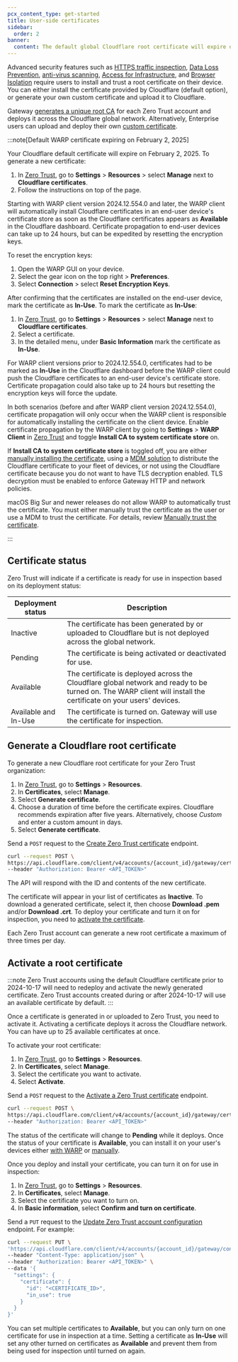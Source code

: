 ```yaml
---
pcx_content_type: get-started
title: User-side certificates
sidebar:
  order: 2
banner:
  content: The default global Cloudflare root certificate will expire on 2025-02-02. If you installed the default Cloudflare certificate before 2024-10-17, you must <a href="/cloudflare-one/connections/connect-devices/user-side-certificates/#generate-a-cloudflare-root-certificate">generate a new certificate</a> and activate it for your Zero Trust organization to avoid inspection errors.
---
```



Advanced security features such as [HTTPS traffic inspection](/cloudflare-one/policies/gateway/http-policies/tls-decryption/), [Data Loss Prevention](/cloudflare-one/policies/data-loss-prevention/), [anti-virus scanning](/cloudflare-one/policies/gateway/http-policies/antivirus-scanning/), [Access for Infrastructure](/cloudflare-one/applications/non-http/infrastructure-apps/), and [Browser Isolation](/cloudflare-one/policies/browser-isolation/) require users to install and trust a root certificate on their device. You can either install the certificate provided by Cloudflare (default option), or generate your own custom certificate and upload it to Cloudflare.

Gateway [generates a unique root CA](#generate-a-cloudflare-root-certificate) for each Zero Trust account and deploys it across the Cloudflare global network. Alternatively, Enterprise users can upload and deploy their own [custom certificate](/cloudflare-one/connections/connect-devices/user-side-certificates/custom-certificate/).

:::note[Default WARP certificate expiring on February 2, 2025]

Your Cloudflare default certificate will expire on February 2, 2025. To generate a new certificate:

1. In [Zero Trust](https://one.dash.cloudflare.com/), go to **Settings** > **Resources** > select **Manage** next to **Cloudflare certificates**.
2. Follow the instructions on top of the page.

Starting with WARP client version 2024.12.554.0 and later, the WARP client will automatically install Cloudflare certificates in an end-user device's certificate store as soon as the Cloudflare certificates appears as **Available** in the Cloudflare dashboard. Certificate propagation to end-user devices can take up to 24 hours, but can be expedited by resetting the encryption keys.

To reset the encryption keys:

1. Open the WARP GUI on your device.
2. Select the gear icon on the top right > **Preferences**.
3. Select **Connection** > select **Reset Encryption Keys**.

After confirming that the certificates are installed on the end-user device, mark the certificate as **In-Use**. To mark the certificate as **In-Use**:

1. In [Zero Trust](https://one.dash.cloudflare.com/), go to **Settings** > **Resources** > select **Manage** next to **Cloudflare certificates**.
2. Select a certificate.
3. In the detailed menu, under **Basic Information** mark the certificate as **In-Use**.

For WARP client versions prior to 2024.12.554.0, certificates had to be marked as **In-Use** in the Cloudflare dashboard before the WARP client could push the Cloudflare certificates to an end-user device's certificate store. Certificate propagation could also take up to 24 hours but resetting the encryption keys will force the update.

In both scenarios (before and after WARP client version 2024.12.554.0), certificate propagation will only occur when the WARP client is responsible for automatically installing the certificate on the client device. Enable certificate propagation by the WARP client by going to **Settings** > **WARP Client** in [Zero Trust](https://one.dash.cloudflare.com/) and toggle **Install CA to system certificate store** on.

If **Install CA to system certificate store** is toggled off, you are either [manually installing the certificate](/cloudflare-one/connections/connect-devices/user-side-certificates/manual-deployment/), using a [MDM solution](/cloudflare-one/connections/connect-devices/user-side-certificates/manual-deployment/#mobile-device-management-mdm-software) to distribute the Cloudflare certificate to your fleet of devices, or not using the Cloudflare certificate because you do not want to have TLS decryption enabled. TLS decryption must be enabled to enforce Gateway HTTP and network policies.

macOS Big Sur and newer releases do not allow WARP to automatically trust the certificate. You must either manually trust the certificate as the user or use a MDM to trust the certificate. For details, review [Manually trust the certificate](/cloudflare-one/connections/connect-devices/user-side-certificates/automated-deployment/#manually-trust-the-certificate).

:::

## Certificate status

Zero Trust will indicate if a certificate is ready for use in inspection based on its deployment status:

| Deployment status    | Description                                                                                                                                                      |
| -------------------- | ---------------------------------------------------------------------------------------------------------------------------------------------------------------- |
| Inactive             | The certificate has been generated by or uploaded to Cloudflare but is not deployed across the global network.                                                   |
| Pending              | The certificate is being activated or deactivated for use.                                                                                                       |
| Available            | The certificate is deployed across the Cloudflare global network and ready to be turned on. The WARP client will install the certificate on your users' devices. |
| Available and In-Use | The certificate is turned on. Gateway will use the certificate for inspection.                                                                                   |

## Generate a Cloudflare root certificate

To generate a new Cloudflare root certificate for your Zero Trust organization:

<Tabs syncKey="dashPlusAPI"> <TabItem label="Dashboard">

1. In [Zero Trust](https://one.dash.cloudflare.com/), go to **Settings** > **Resources**.
2. In **Certificates**, select **Manage**.
3. Select **Generate certificate**.
4. Choose a duration of time before the certificate expires. Cloudflare recommends expiration after five years. Alternatively, choose _Custom_ and enter a custom amount in days.
5. Select **Generate certificate**.

</TabItem>

<TabItem label="API">

Send a `POST` request to the [Create Zero Trust certificate](/api/resources/zero_trust/subresources/gateway/subresources/certificates/methods/create/) endpoint.

```sh
curl --request POST \
https://api.cloudflare.com/client/v4/accounts/{account_id}/gateway/certificates \
--header "Authorization: Bearer <API_TOKEN>"
```

The API will respond with the ID and contents of the new certificate.

</TabItem> </Tabs>

The certificate will appear in your list of certificates as **Inactive**. To download a generated certificate, select it, then choose **Download .pem** and/or **Download .crt**. To deploy your certificate and turn it on for inspection, you need to [activate the certificate](#activate-a-root-certificate).

Each Zero Trust account can generate a new root certificate a maximum of three times per day.

## Activate a root certificate

:::note
Zero Trust accounts using the default Cloudflare certificate prior to 2024-10-17 will need to redeploy and activate the newly generated certificate. Zero Trust accounts created during or after 2024-10-17 will use an available certificate by default.
:::

Once a certificate is generated in or uploaded to Zero Trust, you need to activate it. Activating a certificate deploys it across the Cloudflare network. You can have up to 25 available certificates at once.

To activate your root certificate:

<Tabs syncKey="dashPlusAPI"> <TabItem label="Dashboard">

1. In [Zero Trust](https://one.dash.cloudflare.com/), go to **Settings** > **Resources**.
2. In **Certificates**, select **Manage**.
3. Select the certificate you want to activate.
4. Select **Activate**.

</TabItem>

<TabItem label="API">

Send a `POST` request to the [Activate a Zero Trust certificate](/api/resources/zero_trust/subresources/gateway/subresources/certificates/methods/activate/) endpoint.

```sh
curl --request POST \
https://api.cloudflare.com/client/v4/accounts/{account_id}/gateway/certificates/{certificate_id}/activate \
--header "Authorization: Bearer <API_TOKEN>"
```

</TabItem> </Tabs>

The status of the certificate will change to **Pending** while it deploys. Once the status of your certificate is **Available**, you can install it on your user's devices either [with WARP](/cloudflare-one/connections/connect-devices/user-side-certificates/automated-deployment/) or [manually](/cloudflare-one/connections/connect-devices/user-side-certificates/manual-deployment/).

Once you deploy and install your certificate, you can turn it on for use in inspection:

<Tabs syncKey="dashPlusAPI"> <TabItem label="Dashboard">

1. In [Zero Trust](https://one.dash.cloudflare.com/), go to **Settings** > **Resources**.
2. In **Certificates**, select **Manage**.
3. Select the certificate you want to turn on.
4. In **Basic information**, select **Confirm and turn on certificate**.

</TabItem>

<TabItem label="API">

Send a `PUT` request to the [Update Zero Trust account configuration](/api/resources/zero_trust/subresources/gateway/subresources/configurations/methods/update/) endpoint. For example:

```sh
curl --request PUT \
'https://api.cloudflare.com/client/v4/accounts/{account_id}/gateway/configuration' \
--header "Content-Type: application/json" \
--header "Authorization: Bearer <API_TOKEN>" \
--data '{
  "settings": {
    "certificate": {
      "id": "<CERTIFICATE_ID>",
      "in_use": true
    }
  }
}'
```

</TabItem> </Tabs>

You can set multiple certificates to **Available**, but you can only turn on one certificate for use in inspection at a time. Setting a certificate as **In-Use** will set any other turned on certificates as **Available** and prevent them from being used for inspection until turned on again.
